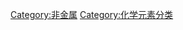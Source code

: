 {{catmore}}
{{Commonscat|Halogens}}


[[Category:非金属|Category:非金属]]
[[Category:化学元素分类|Category:化学元素分类]]